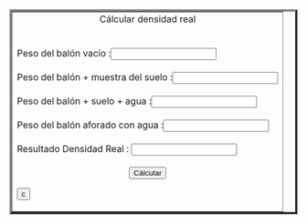 <html>
 <center><table border="4" ></center>
 <tr>
  <td>
   <body>
     <center>Cálcular densidad real</CENTER><br><br>
   </body>

  <body>
    <form name="MyForm">
      Peso del balón vacío :<input type="text" name="numero1" size="20"><br><br>
      Peso del balón + muestra del suelo :<input type="text" name="numero2" size="20"><br><br>
      Peso del balón + suelo + agua :<input type="text" name="numero3" size="20"><br><br>
      Peso del balón aforado con agua :<input type="text" name="numero4" size="20"><br><br>
     Resultado Densidad Real :        <input type="text" name="resultado" size="20"><br><br>
     <center><input type="button" value="Cálcular" onclick="real()"></center><input type="reset" value="c">
         

  </form>

  <script>
     function real() {
     var n1 = parseFloat(document.MyForm.numero1.value);
     var n2 = parseFloat(document.MyForm.numero2.value);
     var n3 = parseFloat(document.MyForm.numero3.value);
     var n4 = parseFloat(document.MyForm.numero4.value);
     document.MyForm.resultado.value=((n2-n1)/((n4-n1)-(n3-n2)));
     }
    </script>
  </body>
 </td>
 </tr>
</table>


</html>